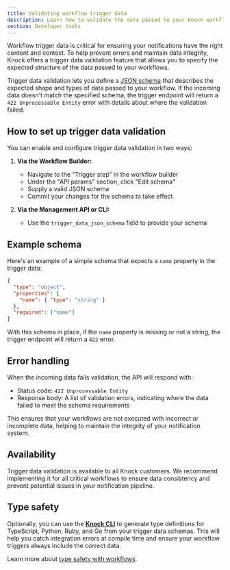 ```yaml
---
title: Validating workflow trigger data
description: Learn how to validate the data passed to your Knock workflows using JSON schemas to ensure accuracy and prevent errors in your notifications.
section: Developer tools
---
```


Workflow trigger data is critical for ensuring your notifications have the right content and context. To help prevent errors and maintain data integrity, Knock offers a trigger data validation feature that allows you to specify the expected structure of the data passed to your workflows.

Trigger data validation lets you define a <a href="https://json-schema.org/" target="_blank">JSON schema</a> that describes the expected shape and types of data passed to your workflow. If the incoming data doesn't match the specified schema, the trigger endpoint will return a `422 Unprocessable Entity` error with details about where the validation failed.

## How to set up trigger data validation

You can enable and configure trigger data validation in two ways:

1. **Via the Workflow Builder:**

   - Navigate to the "Trigger step" in the workflow builder
   - Under the "API params" section, click "Edit schema"
   - Supply a valid JSON schema
   - Commit your changes for the schema to take effect

2. **Via the Management API or CLI:**
   - Use the `trigger_data_json_schema` field to provide your schema

## Example schema

Here's an example of a simple schema that expects a `name` property in the trigger data:

```json title="Trigger data validation schema"
{
  "type": "object",
  "properties": {
    "name": { "type": "string" }
  },
  "required": ["name"]
}
```

With this schema in place, if the `name` property is missing or not a string, the trigger endpoint will return a `422` error.

## Error handling

When the incoming data fails validation, the API will respond with:

- Status code: `422 Unprocessable Entity`
- Response body: A list of validation errors, indicating where the data failed to meet the schema requirements

This ensures that your workflows are not executed with incorrect or incomplete data, helping to maintain the integrity of your notification system.

## Availability

Trigger data validation is available to all Knock customers. We recommend implementing it for all critical workflows to ensure data consistency and prevent potential issues in your notification pipeline.

## Type safety

Optionally, you can use the **[Knock CLI](/cli/overview)** to generate type definitions for TypeScript, Python, Ruby, and Go from your trigger data schemas. This will help you catch integration errors at compile time and ensure your workflow triggers always include the correct data.

Learn more about [type safety with workflows](/developer-tools/type-safety).

